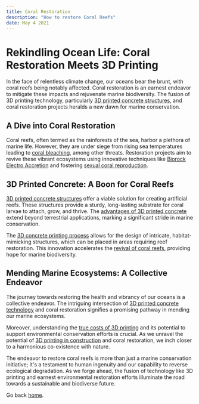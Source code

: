 ```yaml
---
title: Coral Restoration
description: "How to restore Coral Reefs"
date: May 4 2021
---
```


# Rekindling Ocean Life: Coral Restoration Meets 3D Printing

In the face of relentless climate change, our oceans bear the brunt, with coral reefs being notably affected. Coral restoration is an earnest endeavor to mitigate these impacts and rejuvenate marine biodiversity. The fusion of 3D printing technology, particularly [3D printed concrete structures](https://www.printableconcrete.com/how-3d-concrete-works/), and coral restoration projects heralds a new dawn for marine conservation.

## A Dive into Coral Restoration

Coral reefs, often termed as the rainforests of the sea, harbor a plethora of marine life. However, they are under siege from rising sea temperatures leading to [coral bleaching](https://www.printableconcrete.com/simple-explanation-of-coral-bleaching/), among other threats. Restoration projects aim to revive these vibrant ecosystems using innovative techniques like [Biorock Electro Accretion](https://www.printableconcrete.com/biorock-electro-accretion/) and fostering [sexual coral reproduction](https://www.printableconcrete.com/sexual-coral-reproduction/).

## 3D Printed Concrete: A Boon for Coral Reefs

[3D printed concrete structures](https://www.printableconcrete.com/how-3d-concrete-works/) offer a viable solution for creating artificial reefs. These structures provide a sturdy, long-lasting substrate for coral larvae to attach, grow, and thrive. The [advantages of 3D printed concrete](https://www.printableconcrete.com/advantages-of-3d-printed-concrete-homes/) extend beyond terrestrial applications, marking a significant stride in marine conservation.

The [3D concrete printing process](https://www.printableconcrete.com/how-3d-concrete-works/) allows for the design of intricate, habitat-mimicking structures, which can be placed in areas requiring reef restoration. This innovation accelerates the [revival of coral reefs](https://www.printableconcrete.com/comprehensive-guide-reviving-coral-reefs/), providing hope for marine biodiversity.

## Mending Marine Ecosystems: A Collective Endeavor

The journey towards restoring the health and vibrancy of our oceans is a collective endeavor. The intriguing intersection of [3D printed concrete technology](https://www.printableconcrete.com/how-3d-concrete-works/) and coral restoration signifies a promising pathway in mending our marine ecosystems.

Moreover, understanding the [true costs of 3D printing](https://www.printableconcrete.com/true-costs-of-3d-printing/) and its potential to support environmental conservation efforts is crucial. As we unravel the potential of [3D printing in construction](https://www.printableconcrete.com/is-3d-concrete-printing-the-future/) and coral restoration, we inch closer to a harmonious co-existence with nature.

The endeavor to restore coral reefs is more than just a marine conservation initiative; it's a testament to human ingenuity and our capability to reverse ecological degradation. As we forge ahead, the fusion of technology like 3D printing and earnest environmental restoration efforts illuminate the road towards a sustainable and biodiverse future.


Go back [home](/).
